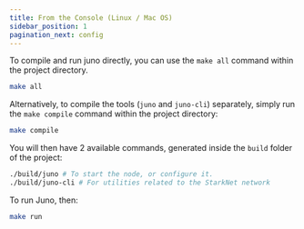 ```yaml
---
title: From the Console (Linux / Mac OS)
sidebar_position: 1
pagination_next: config
---
```


To compile and run juno directly, you can use the `make all` command within the project directory.

```bash
make all
```

Alternatively, to compile the tools (`juno` and `juno-cli`) separately, simply run the `make compile` command within the project directory:

```bash
make compile
```

You will then have 2 available commands, generated inside the `build` folder of the project:

```bash
./build/juno # To start the node, or configure it.
./build/juno-cli # For utilities related to the StarkNet network
```

To run Juno, then:

```bash
make run